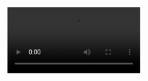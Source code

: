 <Video src="speaker.webm" start={0} end={25} />
<Browser url="/hello" loadUrl="/01" zoom={0.8} />
<Editor
  code="hello.md"
  lang="md"
  tab="demo/hello.md"
  tabs={["demo/hello.md", "pages/hello.js"]}
/>

```srt
2 –> 4
Here we have a Markdown file
4 –> 10
Markdown has this clean syntax that
makes you want to use it for everything
10 –> 15.6
And that's also why we have MDX,
now we can put more things on Markdown
15.6 –> 19.7
In this talk,
we are going to see how flexible MDX is
19.7 –> 25
And how to use it for any kind of content
and any kind of layout
```

---

<Video src="speaker.webm" start={25} end={39} />
<Browser url="/hello" loadUrl="/01" zoom={0.8} />
<Editor
  code="01.js"
  lang="jsx"
  tab="pages/hello.js"
  tabs={["demo/hello.md", "pages/hello.js"]}
/>

```srt
25 –> 29.5
But first I need to show you how this works
29.5 –> 34.8
We have a small Next.js App
that has the MDX plugin
34.8 –> 39
and we have a page that imports
the markdown file
```

---

<Video src="speaker.webm" start={39} end={53} />
<Browser url="/hello" loadUrl="/01" zoom={0.8} />
<Editor
  code="01.js"
  focus="2,5[9:22]"
  lang="jsx"
  tab="pages/hello.js"
  tabs={["demo/hello.md", "pages/hello.js"]}
/>

```srt
39 -> 43.7
The real magic happens on this import
43.7 -> 49.5
Here the MDX loader transforms the markdown
into a React component
49.5 -> 53
And the page just renders that component
```

---

<Video src="speaker.webm" start={53} end={71} />
<Browser url="/hello" loadUrl="/02" zoom={0.8} />
<Editor
  code="02.js"
  lang="jsx"
  tab="pages/hello.js"
  tabs={["demo/hello.md", "pages/hello.js"]}
/>

```srt
53 -> 59
If we want to change what's rendered,
we can use the MDXProvider
59 -> 64.3
It has a prop that let us override
any of the default components
64.3 -> 71
For example, here we are adding
a purple border to all H1s
```

---

<Video src="speaker.webm" start={71} end={95.5} />
<Browser url="/hello" loadUrl="/03" zoom={0.8} />
<Editor
  code="03.js"
  focus="13:23"
  lang="jsx"
  tab="pages/hello.js"
  tabs={["demo/hello.md", "pages/hello.js"]}
/>

```srt
71 -> 75.1
A special component we can override
is the Wrapper
75.1 -> 79.5
The wrapper is the component
that wraps the content
79.5 -> 85.6
You can see how we're using it to add
a border around the whole content
85.6 -> 90
But the cool thing about this component
is that in the children prop
90 -> 95.5
we get all the content from
the markdown file as React elements
```

---

<Video src="speaker.webm" start={95.5} end={128.2} />
<Browser url="/hello" loadUrl="/04" zoom={0.8} />
<Editor
  code="04.js"
  focus="14:20"
  lang="jsx"
  tab="pages/hello.js"
  tabs={["demo/hello.md", "pages/hello.js"]}
/>

```srt
95.5 -> 100.5
and React elements
are just javascript objects
100.5 -> 103.9
Here we are rendering
the wrapper children as JSON
103.9 -> 106.8
We are only showing some of the properties
106.8 -> 110.8
I hope you can see
what the JSON looks like
110.8 -> 112.3
It's an array
112.3 -> 117.9
the first element is an h1,
the second a paragraph
117.9 -> 122
Each element comes with an mdxType
122 -> 128.2
We can, and we will, use that mdxType to
extract information about the content
```

---

<Video src="speaker.webm" start={128.2} end={169.7} />
<Browser url="/hello" loadUrl="/05" zoom={0.9} />
<Editor
  code="05.js"
  focus="17:35"
  lang="jsx"
  tab="pages/hello.js"
  tabs={["demo/hello.md", "pages/hello.js"]}
/>

```srt
128.2 -> 129.3
For example
129.3 -> 133.3
we could get a list of all the H1s
from the children,
133.3 -> 138.4
and render it as a table of contents
This is a very simple example,
138.4 -> 144.2
but it shows the pattern we are going
to use on the rest of the examples
144.2 -> 147.1
In all of them, we'll have two steps
147.1 -> 151
First, we extract some data
from the children
151 -> 156.4
and then we pass that data
to some layout component
156.4 -> 160.4
Keep in mind that this runs on every render
160.4 -> 163
In most cases,
it isn't a performance problem
163 -> 169.7
but if it is, you can move it to a plugin,
and run the transformation on build-time
```

---

<Video src="speaker.webm" start={169.7} end={214} />
<Browser url="/steps" loadUrl="/06" zoom={0.9} />
<Editor
  code="steps.mdx"
  focus="1:20"
  lang="md"
  tab="demo/steps.mdx"
  tabs={["demo/steps.mdx", "pages/steps.js"]}
/>

```srt
169.7 -> 177.4
I usually write content that has steps
like tutorials or any type of walkthrough
177.4 -> 182.4
Markdown doesn't have any specific syntax
for grouping things in steps
182.4 -> 188.6
But we can use MDX to extend Markdown
and make up our syntax
188.6 -> 192.9
The implementation of the Step component
we are using here doesn't matter
192.9 -> 196
we are just using it for grouping elements
196 -> 201.3
If you are new to MDX,
this may not be the best introduction
201.3 -> 206.7
MDX is typically used for embedding
interactive components in Markdown
206.7 -> 209.1
But here we are taking a different approach
209.1 -> 214
and using it more
as a syntax extension for markdown
```

---

<Video src="speaker.webm" start={214} end={257.8} />
<Browser url="/steps" loadUrl="/07" zoom={0.9}>
  <Action on={230} type="click" selector="button" offset={40} />
  <Action on={232} type="click" selector="button" offset={40} />
  <Action on={234} type="click" selector="button" offset={40} />
</Browser>
<Editor
  code="07.js"
  focus="17:28"
  lang="jsx"
  tab="pages/steps.js"
  tabs={["demo/steps.mdx", "pages/steps.js"]}
/>

```srt
214 -> 219.5
Now, based on the MDX file that has steps,
we can write another Wrapper component
219.5 -> 224.2
In this case, the children prop will be
an array of Step elements
224.2 -> 229
So we can keep track of
what step we are showing using React state
229 -> 235
and let the user change the current step
by clicking a button
235 -> 241.5
Ok, now I want to show the same content
but with a different layout
241.5 -> 248.5
There's a technique called scrollytelling,
you may have seen it on some websites
248.5 -> 253.5
as the user scrolls down there's some
part of the layout that sticks to the screen
253.5 -> 256.4
while the rest is scrolled away
256.4 -> 257.8
Let's do that
```

---

<Video src="speaker.webm" start={257.8} end={292.5} />
<Browser url="/steps" loadUrl="/08" zoom={0.6}>
  <Action on={278} type="scroll" selector="#step-1" />
  <Action on={282} type="scroll" selector="#step-2" />
  <Action on={284} type="scroll" selector="#step-3" />
  <Action on={286} type="scroll" selector="#step-0" />
</Browser>
<Editor
  code="08.js"
  focus="18:32"
  lang="jsx"
  tab="pages/steps.js"
  tabs={["demo/steps.mdx", "pages/steps.js"]}
/>

```srt
257.8 -> 262.5
Since this is a lightning talk
I won't show the code of the Layout component
262.5 -> 267.5
I'll share the link to the repo later
if you want to see how it works
267.5 -> 272
The ScrollytellingLayout component
takes two props
272 -> 278.7
one for the left-side that can be scrolled,
and another for the sticky part on the right
278.7 -> 281
When the user scrolls to a new step
281 -> 284.6
we show the corresponding element
from the sticker list
284.6 -> 286.7
which, for now, it's just the step number
286.7 -> 292.5
But let's change it so it shows something
from the MDX file
```

---

<Video src="speaker.webm" start={292.5} end={309} />
<Browser url="/steps" loadUrl="/09" zoom={0.6} />
<Editor
  code="steps.2.mdx"
  focus="3:9,17:23,30"
  focus="19:23,30:37,44"
  lang="md"
  tab="demo/steps.mdx"
  tabs={["demo/steps.mdx", "pages/steps.js"]}
/>

```srt
292.5 -> 297
Suppose we want to show some code
in the sticky part of the layout
297 -> 302.5
Since there isn't any specific syntax
for this, we'll make up our own
302.5 -> 309
For example, we put the sticky part
as the first element in the Step
```

---

<Video src="speaker.webm" start={309} end={320} />
<Browser url="/steps" loadUrl="/10" zoom={0.6}></Browser>
<Editor
  code="10.js"
  focus="18:32"
  lang="jsx"
  tab="pages/steps.js"
  tabs={["demo/steps.mdx", "pages/steps.js"]}
/>

```srt
309 -> 311.5
Now, doing some array transformations
311.5 -> 315.7
We extract the list of steps
and the list of stickers
315.7 -> 320
and then pass them
to the same Layout component
```

---

<Video src="speaker.webm" start={323} end={335} />
<Browser url="/steps" loadUrl="/10" zoom={0.6}>
  <Action on={326} type="scroll" selector="#step-1" />
  <Action on={328.5} type="scroll" selector="#step-2" />
  <Action on={331} type="scroll" selector="#step-3" />
  <Action on={333.5} type="scroll" selector="#step-0" />
</Browser>
<Editor
  code="10.js"
  focus="18:32"
  lang="jsx"
  tab="pages/steps.js"
  tabs={["demo/steps.mdx", "pages/steps.js"]}
/>

```srt
323 -> 325
So now the code on the right
325 -> 335
should change as the user scrolls
to a different step
```

---

<Video src="speaker.webm" start={335} end={367} />
<Browser url="/steps" loadUrl="/11" zoom={0.6}>
  <Action on={345} type="scroll" selector="#step-1" />
  <Action on={347} type="scroll" selector="#step-2" />
  <Action on={349} type="scroll" selector="#step-3" />
  <Action on={351} type="scroll" selector="#step-0" />
</Browser>
<Editor
  code="11.js"
  focus="19,26:38"
  lang="jsx"
  tab="pages/steps.js"
  tabs={["demo/steps.mdx", "pages/steps.js"]}
/>

```srt
335 -> 342
Just for fun, I have a Terminal component
that animates code transitions
342 -> 347
so we can use it for the stickers
and let it handle the step changes
350.8 -> 355
For the next example, let's add some media
355 -> 358.4
Instead of changing the steps
using the scroll
358.4 -> 363.2
we can synchronize the steps with something
like a video or an audio,
363.2 -> 367
and change the steps as the media progress
```

---

<Video src="speaker.webm" start={367} end={377} />
<Browser url="/steps" loadUrl="/11" zoom={0.6} />
<Editor
  code="steps.3.mdx"
  focus="3,17,19,30"
  lang="md"
  tab="demo/steps.mdx"
  tabs={["demo/steps.mdx", "pages/steps.js"]}
/>

```srt
367 -> 370.5
To do that,
we'll change the MDX
370.5 -> 377
we need to specify the media file
and the time range for each step
```

---

<Video src="speaker.webm" start={377} end={406.9} />
<Browser url="/steps" loadUrl="/13" zoom={0.6} />
<Editor
  code="13.js"
  focus="18,28:40"
  lang="jsx"
  tab="pages/steps.js"
  tabs={["demo/steps.mdx", "pages/steps.js"]}
/>

```srt
377 -> 381.7
Once we have that, we can extract it
from the children on the Wrapper
381.7 -> 384.5
and pass it to another React component
384.5 -> 390.3
this time is the TalkLayout component,
that will solve all the synching for us
390.3 -> 398.4
Now you should see the steps changing
every time I snap my fingers
398.4 -> 403
Some of you may have noticed that this
looks similar to the layout of this talk
403 -> 404.7
the talk I'm giving right now
404.7 -> 406.9
and it is
```
